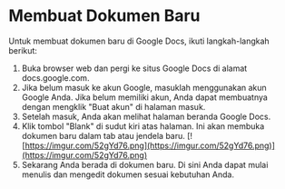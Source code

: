 # Membuat Dokumen Baru

Untuk membuat dokumen baru di Google Docs, ikuti langkah-langkah berikut:

1.  Buka browser web dan pergi ke situs Google Docs di alamat docs.google.com.
2.  Jika belum masuk ke akun Google, masuklah menggunakan akun Google Anda.
    Jika belum memiliki akun, Anda dapat membuatnya dengan mengklik &quot;Buat akun&quot; di
    halaman masuk.
3.  Setelah masuk, Anda akan melihat halaman beranda Google Docs.
4.  Klik tombol &quot;Blank&quot; di sudut kiri atas halaman. Ini akan membuka dokumen baru
    dalam tab atau jendela baru.
    [![https://imgur.com/52gYd76.png](https://imgur.com/52gYd76.png)](https://imgur.com/52gYd76.png)
5.  Sekarang Anda berada di dokumen baru. Di sini Anda dapat mulai menulis dan
    mengedit dokumen sesuai kebutuhan Anda.
